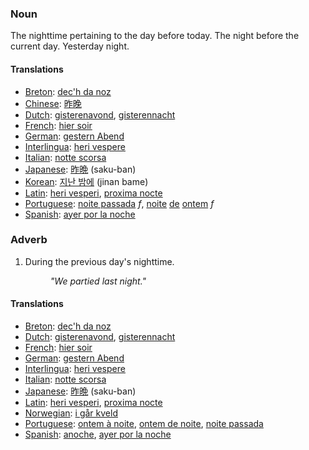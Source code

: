 === Noun ===

The nighttime pertaining to the day before today.  The night before the current day.  Yesterday night.

==== Translations ====
*[[Breton]]: [[dec'h da noz]]
*[[Chinese]]: [[昨晚]]
*[[Dutch]]: [[gisterenavond]], [[gisterennacht]]
*[[French]]: [[hier soir]]
*[[German]]: [[gestern Abend]]
*[[Interlingua]]: [[heri vespere]]
*[[Italian]]: [[notte scorsa]]
*[[Japanese]]: [[昨晩]] (saku-ban)
*[[Korean]]: [[지난 밤에]] (jinan bame)
*[[Latin]]: [[heri vesperi]], [[proxima nocte]]
*[[Portuguese]]: [[noite passada]] ''f'', [[noite]] [[de]] [[ontem]] ''f''
*[[Spanish]]: [[ayer por la noche]]

=== Adverb ===

#During the previous day's nighttime.
#:''"We partied last night."''

==== Translations ====
*[[Breton]]: [[dec'h da noz]]
*[[Dutch]]: [[gisterenavond]], [[gisterennacht]]
*[[French]]: [[hier soir]]
*[[German]]: [[gestern Abend]]
*[[Interlingua]]: [[heri vespere]]
*[[Italian]]: [[notte scorsa]]
*[[Japanese]]: [[昨晩]] (saku-ban)
*[[Latin]]: [[heri vesperi]], [[proxima nocte]]
*[[Norwegian]]: [[i går kveld]]
*[[Portuguese]]: [[ontem à noite]], [[ontem de noite]], [[noite passada]]
*[[Spanish]]: [[anoche]], [[ayer por la noche]]